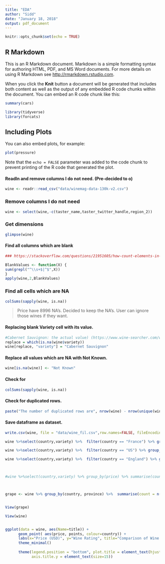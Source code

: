 ```yaml
---
title: "EDA"
author: "Sidd"
date: "January 18, 2018"
output: pdf_document
---
```


```r
knitr::opts_chunk$set(echo = TRUE)
```

## R Markdown

This is an R Markdown document. Markdown is a simple formatting syntax for authoring HTML, PDF, and MS Word documents. For more details on using R Markdown see <http://rmarkdown.rstudio.com>.

When you click the **Knit** button a document will be generated that includes both content as well as the output of any embedded R code chunks within the document. You can embed an R code chunk like this:

```r
summary(cars)
```

```r
library(tidyverse)
library(forcats)
```





## Including Plots

You can also embed plots, for example:

```r
plot(pressure)
```

Note that the `echo = FALSE` parameter was added to the code chunk to prevent printing of the R code that generated the plot.

#### ReadIn and remove columns I do not need. (Pre-decided to o)
```r
wine <- readr::read_csv("data/winemag-data-130k-v2.csv")

```


### Remove columns I do not need 


```r
wine <- select(wine,-c(taster_name,taster_twitter_handle,region_2))

```


### Get dimensions

```r
glimpse(wine)
```






#### Find all columns which are blank

```r
### https://stackoverflow.com/questions/21951605/how-count-elements-in-an-column-that-are-not-empty

BlankValues <- function(X) {
sum(grepl("^\\s+$|^$",X))
}
apply(wine,2,BlankValues)

```


### Find all cells which are NA

```r
colSums(sapply(wine, is.na))
```


> Price have 8996 NA's. Decided to keep the NA's. User can ignore those wines if they want.


#### Replacing blank Variety cell with its value. 

```r

#Cabernet Sauvignon: the actual value) (https://www.wine-searcher.com/wine-17569-1999-carmen-gold-reserve-cabernet-sauvignon-maipo-valley-chile)
replace = which(is.na(wine$variety))
wine[replace, "variety"] = "Cabernet Sauvignon"
```


#### Replace all values which are NA with Not Known.

```r
wine[is.na(wine)] <- "Not Known"

```

#### Check for 

```r
colSums(sapply(wine, is.na))

```


#### Check for duplicated rows. 

```r
paste("The number of duplicated rows are", nrow(wine) - nrow(unique(wine)))
```

#### Save dataframe as dataset.

```r
write.csv(wine, file = "data/wine_fil.csv",row.names=FALSE, fileEncoding = "UTF-8")

```


```r
wine %>%select(country,variety) %>%  filter(country == "France") %>% group_by(variety) %>% summarise(count_v = n()) %>% arrange(desc(count_v))

wine %>%select(country,variety) %>%  filter(country == "US") %>% group_by(variety) %>% summarise(count_v = n()) %>% arrange(desc(count_v))

wine %>%select(country,variety) %>%  filter(country == "England") %>% group_by(variety) %>% summarise(count_v = n()) %>% arrange(desc(count_v))



#wine %>%select(country,variety) %>% group_by(price) %>% summarise(count_v = n()) %>% arrange(desc(count_v))



grape <- wine %>% group_by(country, province) %>%  summarise(count = n()) %>% arrange(desc(count)) %>% head(8)


View(grape)

View(wine)


ggplot(data = wine, aes(Name=title)) + 
      geom_point( aes(price, points, colour=country)) +
      labs(x="Price (USD)", y="Wine Rating", title="Comparison of Wine Quality and Price by Country") +
      theme_minimal() 
  
      theme(legend.position = "bottom", plot.title = element_text(hjust = 0.5, size=20), axis.title.x = element_text(size=15),
            axis.title.y = element_text(size=15))





```



